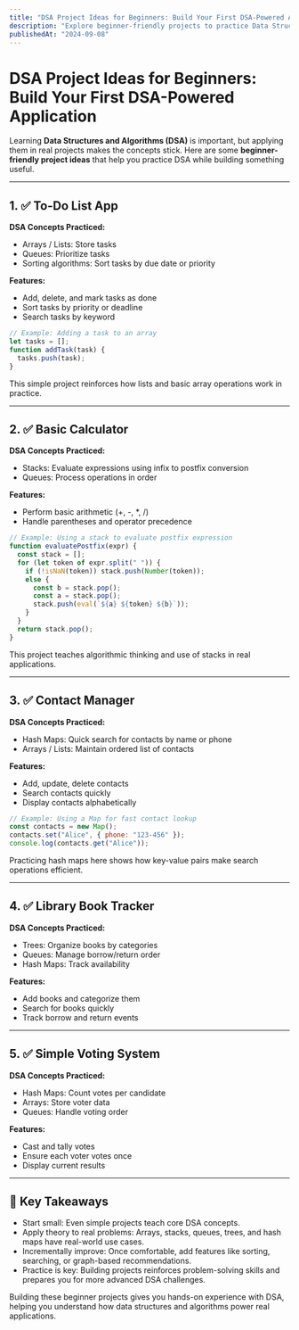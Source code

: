 ```yaml
---
title: "DSA Project Ideas for Beginners: Build Your First DSA-Powered Application"
description: "Explore beginner-friendly projects to practice Data Structures and Algorithms (DSA) concepts in real-world applications."
publishedAt: "2024-09-08"
---
```


# DSA Project Ideas for Beginners: Build Your First DSA-Powered Application

Learning **Data Structures and Algorithms (DSA)** is important, but applying them in real projects makes the concepts stick. Here are some **beginner-friendly project ideas** that help you practice DSA while building something useful.

---

## 1. ✅ To-Do List App

**DSA Concepts Practiced:**

- Arrays / Lists: Store tasks  
- Queues: Prioritize tasks  
- Sorting algorithms: Sort tasks by due date or priority  

**Features:**

- Add, delete, and mark tasks as done  
- Sort tasks by priority or deadline  
- Search tasks by keyword  

```jsx
// Example: Adding a task to an array
let tasks = [];
function addTask(task) {
  tasks.push(task);
}
```

This simple project reinforces how lists and basic array operations work in practice.

---

## 2. ✅ Basic Calculator
**DSA Concepts Practiced:**
- Stacks: Evaluate expressions using infix to postfix conversion
- Queues: Process operations in order

**Features:** 
- Perform basic arithmetic (+, -, *, /)
- Handle parentheses and operator precedence

```js
// Example: Using a stack to evaluate postfix expression
function evaluatePostfix(expr) {
  const stack = [];
  for (let token of expr.split(" ")) {
    if (!isNaN(token)) stack.push(Number(token));
    else {
      const b = stack.pop();
      const a = stack.pop();
      stack.push(eval(`${a} ${token} ${b}`));
    }
  }
  return stack.pop();
}
```

This project teaches algorithmic thinking and use of stacks in real applications.

---

## 3. ✅ Contact Manager
**DSA Concepts Practiced:**
- Hash Maps: Quick search for contacts by name or phone
- Arrays / Lists: Maintain ordered list of contacts

**Features:**
- Add, update, delete contacts
- Search contacts quickly
- Display contacts alphabetically

```js
// Example: Using a Map for fast contact lookup
const contacts = new Map();
contacts.set("Alice", { phone: "123-456" });
console.log(contacts.get("Alice"));
```
Practicing hash maps here shows how key-value pairs make search operations efficient.

---

## 4. ✅ Library Book Tracker
**DSA Concepts Practiced:**
- Trees: Organize books by categories
- Queues: Manage borrow/return order
- Hash Maps: Track availability

**Features:**
- Add books and categorize them
- Search for books quickly
- Track borrow and return events

---

## 5. ✅ Simple Voting System
**DSA Concepts Practiced:**
- Hash Maps: Count votes per candidate
- Arrays: Store voter data
- Queues: Handle voting order

**Features:**
- Cast and tally votes
- Ensure each voter votes once
- Display current results

---

## 🚀 Key Takeaways
- Start small: Even simple projects teach core DSA concepts.
- Apply theory to real problems: Arrays, stacks, queues, trees, and hash maps have real-world use cases.
- Incrementally improve: Once comfortable, add features like sorting, searching, or graph-based recommendations.
- Practice is key: Building projects reinforces problem-solving skills and prepares you for more advanced DSA challenges.

Building these beginner projects gives you hands-on experience with DSA, helping you understand how data structures and algorithms power real applications.